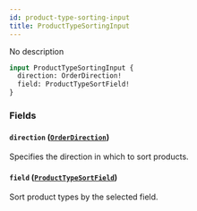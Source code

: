 ```yaml
---
id: product-type-sorting-input
title: ProductTypeSortingInput
---
```


No description

```graphql
input ProductTypeSortingInput {
  direction: OrderDirection!
  field: ProductTypeSortField!
}
```

### Fields

#### `direction` ([`OrderDirection`](../../../developer/api-reference/enums/order-direction))

Specifies the direction in which to sort products.

#### `field` ([`ProductTypeSortField`](../../../developer/api-reference/enums/product-type-sort-field))

Sort product types by the selected field.
